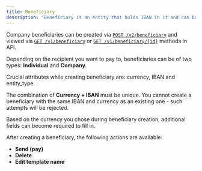 ```yaml
---
title: Beneficiary
description: "Beneficiary is an entity that holds IBAN in it and can be used to create debit payments."
---
```



Company beneficiaries can be created via
[`POST /v2/beneficiary`](/api-reference/endpoint/post-v2-beneficiary) 
and viewed via 
[`GET /v1/beneficiary`](/api-reference/endpoint/get-v1-beneficiary) 
or 
[`GET /v1/beneficiary/{id}`](/api-reference/endpoint/get-v1-beneficiary-id) 
methods in API.

Depending on the recipient you want to pay to, beneficiaries can be of two types: **Individual** and **Company**.


Crucial attributes while creating beneficiary are: currency, IBAN and entity_type.

The combination of **Currency + IBAN** must be unique. You cannot create a beneficiary with the same IBAN and currency as an existing one - such attempts will be rejected.

Based on the currency you chose during beneficiary creation, additional fields can become required to fill in.


After creating a beneficiary, the following actions are available:

- **Send (pay)**
- **Delete**
- **Edit template name**





